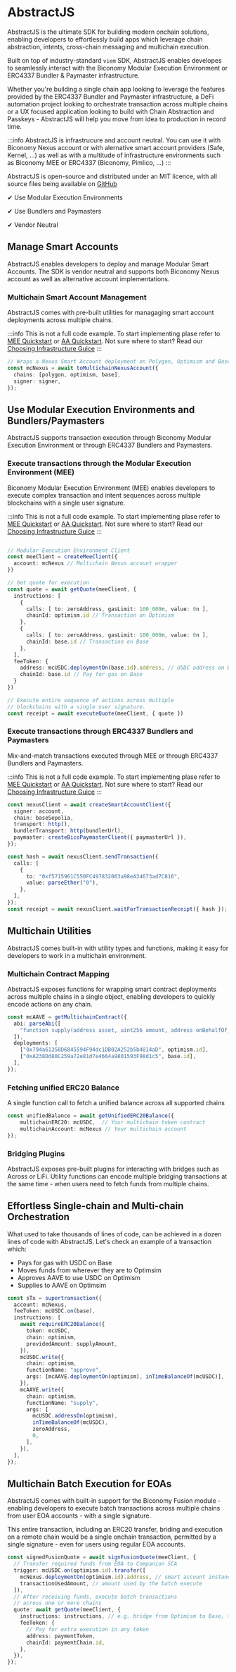 # AbstractJS

AbstractJS is the ultimate SDK for building modern onchain solutions, enabling developers to effortlessly build
apps which leverage chain abstraction, intents, cross-chain messaging and multichain execution.

Built on top of industry-standard `viem` SDK, AbstractJS enables developes to seamlessly interact with the
Biconomy Modular Execution Environment or ERC4337 Bundler & Paymaster infrastructure.

Whether you're building a single chain app looking to leverage the features provided by the ERC4337 Bundler and Paymaster infrastructure, a DeFi automation project
looking to orchestrate transaction across multiple chains or a UX focused application looking to build with Chain Abstraction
and Passkeys - AbstractJS will help you move from idea to production in record time.

:::info
AbstractJS is infrastrucure and account neutral. You can use it with Biconomy Nexus account or with alernative
smart account providers (Safe, Kernel, ...) as well as with a multitude of infrastructure environments such as
Biconomy MEE or ERC4337 (Biconomy, Pimlico, ...)
:::

AbstractJS is open-source and distributed under an MIT licence, with all source files being available on [GitHub](https://google.com)

✔  Use Modular Execution Environments

✔ Use Bundlers and Paymasters

✔  Vendor Neutral



## Manage Smart Accounts
AbstractJS enables developers to deploy and manage Modular Smart Accounts. The SDK is vendor neutral and supports 
both Biconomy Nexus account as well as alternative account implementations. 

### Multichain Smart Account Management

AbstractJS comes with pre-built utilities for managaging smart account deployments across multiple chains. 

:::info
This is not a full code example. To start implementing plase refer to [MEE Quickstart](./mee/mee) or 
[AA Quickstart](./legacy/quickstart). Not sure where to start? Read our [Choosing Infrastructure Guice](./mee/mee)
:::
```ts
// Wraps a Nexus Smart Account deployment on Polygon, Optimism and Base
const mcNexus = await toMultichainNexusAccount({
  chains: [polygon, optimism, base],
  signer: signer,
});
```

## Use Modular Execution Environments and Bundlers/Paymasters

AbstractJS supports transaction execution through Biconomy Modular Execution Environment or
through ERC4337 Bundlers and Paymasters.

### Execute transactions through the Modular Execution Environment (MEE)

Biconomy Modular Execution Environment (MEE) enables developers to execute complex transaction and intent sequences across 
multiple blockchains with a single user signature.

:::info
This is not a full code example. To start implementing plase refer to [MEE Quickstart](./mee/mee) or 
[AA Quickstart](./legacy/quickstart). Not sure where to start? Read our [Choosing Infrastructure Guice](./mee/mee)
:::
```ts

// Modular Execution Environment Client
const meeClient = createMeeClient({
  account: mcNexus // Multichain Nexus account wrapper
})

// Get quote for execution
const quote = await getQuote(meeClient, {
  instructions: [
    {
      calls: [ to: zeroAddress, gasLimit: 100_000n, value: 0n ],
      chainId: optimism.id // Transaction on Optimism
    },
    {
      calls: [ to: zeroAddress, gasLimit: 100_000n, value: 0n ],
      chainId: base.id // Transaction on Base
    },
  ],
  feeToken: {
    address: mcUSDC.deploymentOn(base.id).address, // USDC address on Base
    chainId: base.id // Pay for gas on Base
  }
})

// Execute entire sequence of actions across multiple 
// blockchains with a single user signature.
const receipt = await executeQuote(meeClient, { quote })
```

### Execute transactions through ERC4337 Bundlers and Paymasters

Mix-and-match transactions executed through MEE or through ERC4337 Bundlers and Paymasters.

:::info
This is not a full code example. To start implementing plase refer to [MEE Quickstart](./mee/mee) or 
[AA Quickstart](./legacy/quickstart). Not sure where to start? Read our [Choosing Infrastructure Guice](./mee/mee)
:::
```ts
const nexusClient = await createSmartAccountClient({
  signer: account,
  chain: baseSepolia,
  transport: http(),
  bundlerTransport: http(bundlerUrl),
  paymaster: createBicoPaymasterClient({ paymasterUrl }),
});

const hash = await nexusClient.sendTransaction({
  calls: [
    {
      to: "0xf5715961C550FC497832063a98eA34673ad7C816",
      value: parseEther("0"),
    },
  ],
});
const receipt = await nexusClient.waitForTransactionReceipt({ hash });
```

## Multichain Utilities
AbstractJS comes built-in with utility types and functions, making it easy for developers to work in a multichain
environment.

### Multichain Contract Mapping
AbstractJS exposes functions for wrapping smart contract deployments across multiple chains in a single object, enabling
developers to quickly encode actions on any chain.

```ts
const mcAAVE = getMultichainContract({
  abi: parseAbi([
    "function supply(address asset, uint256 amount, address onBehalfOf, uint16 referralCode)",
  ]),
  deployments: [
    ["0x794a61358D6845594F94dc1DB02A252b5b4814aD", optimism.id],
    ["0xA238Dd80C259a72e81d7e4664a9801593F98d1c5", base.id],
  ],
});
```

### Fetching unified ERC20 Balance
A single function call to fetch a unified balance across all supported chains

```ts
const unifiedBalance = await getUnifiedERC20Balance({
    multichainERC20: mcUSDC,  // Your multichain token contract
    multichainAccount: mcNexus // Your multichain account
});
```

### Bridging Plugins
AbstractJS exposes pre-built plugins for interacting with bridges such as Across or LiFi. Utility functions
can encode multiple bridging transactions at the same time - when users need to fetch funds from multiple chains.


## Effortless Single-chain and Multi-chain Orchestration

What used to take thousands of lines of code, can be achieved in a dozen lines of code with AbstractJS. Let's
check an example of a transaction which:

- Pays for gas with USDC on Base
- Moves funds from wherever they are to Optimsim
- Approves AAVE to use USDC on Optimism
- Supplies to AAVE on Optimsim

```ts
const sTx = supertransaction({
  account: mcNexus,
  feeToken: mcUSDC.on(base),
  instructions: [
    await requireERC20Balance({
      token: mcUSDC,
      chain: optimism,
      providedAmount: supplyAmount,
    }),
    mcUSDC.write({
      chain: optimism,
      functionName: "approve",
      args: [mcAAVE.deploymentOn(optimism), inTimeBalanceOf(mcUSDC)],
    }),
    mcAAVE.write({
      chain: optimism,
      functionName: "supply",
      args: [
        mcUSDC.addressOn(optimism),
        inTimeBalanceOf(mcUSDC),
        zeroAddress,
        0,
      ],
    }),
  ],
});
```

## Multichain Batch Execution for EOAs

AbstractJS comes with built-in support for the Biconomy Fusion module - enabling developers to execute
batch transactions across multiple chains from user EOA accounts - with a single signature.

This entire transaction, including an ERC20 transfer, briding and execution on a remote chain would
be a single onchain transaction, permitted by a single signature - even for users using regular EOA
accounts.

```ts
const signedFusionQuote = await signFusionQuote(meeClient, {
  // Transfer required funds from EOA to Companion SCA
  trigger: mcUSDC.on(optimism.id).transfer([
    mcNexus.deploymentOn(optimism.id).address, // smart account instance on Base
    transactionUsedAmount, // amount used by the batch execute
  ]),
  // After receiving funds, execute batch transactions
  // across one or more chains
  quote: await getQuote(meeClient, {
    instructions: instructions, // e.g. bridge from Optimism to Base, then supply to Morpho pool
    feeToken: {
      // Pay for extra execution in any token
      address: paymentToken,
      chainId: paymentChain.id,
    },
  }),
});
```
